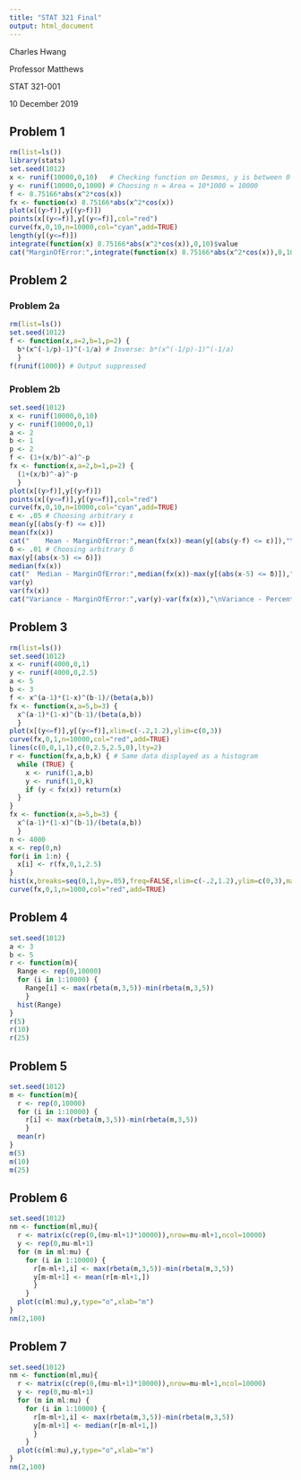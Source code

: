 ```yaml
---
title: "STAT 321 Final"
output: html_document
---
```

Charles Hwang

Professor Matthews

STAT 321-001

10 December 2019

## Problem 1

```r
rm(list=ls())
library(stats)
set.seed(1012)
x <- runif(10000,0,10)   # Checking function on Desmos, y is between 0 and 1000
y <- runif(10000,0,1000) # Choosing n = Area = 10*1000 = 10000
f <- 8.75166*abs(x^2*cos(x))
fx <- function(x) 8.75166*abs(x^2*cos(x))
plot(x[(y>f)],y[(y>f)])
points(x[(y<=f)],y[(y<=f)],col="red")
curve(fx,0,10,n=10000,col="cyan",add=TRUE)
length(y[(y<=f)])
integrate(function(x) 8.75166*abs(x^2*cos(x)),0,10)$value
cat("MarginOfError:",integrate(function(x) 8.75166*abs(x^2*cos(x)),0,10)$value-length(y[(y<=f)]),"\nPercent Error:",100*(integrate(function(x) 8.75166*abs(x^2*cos(x)),0,10)$value-length(y[(y<=f)]))/integrate(function(x) 8.75166*abs(x^2*cos(x)),0,10)$value)
```

## Problem 2
### Problem 2a

```r
rm(list=ls())
set.seed(1012)
f <- function(x,a=2,b=1,p=2) {
  b*(x^(-1/p)-1)^(-1/a) # Inverse: b*(x^(-1/p)-1)^(-1/a)
  }
f(runif(1000)) # Output suppressed
```

### Problem 2b

```r
set.seed(1012)
x <- runif(10000,0,10)
y <- runif(10000,0,1)
a <- 2
b <- 1
p <- 2
f <- (1+(x/b)^-a)^-p
fx <- function(x,a=2,b=1,p=2) {
  (1+(x/b)^-a)^-p
  }
plot(x[(y>f)],y[(y>f)])
points(x[(y<=f)],y[(y<=f)],col="red")
curve(fx,0,10,n=10000,col="cyan",add=TRUE)
ε <- .05 # Choosing arbitrary ε
mean(y[(abs(y-f) <= ε)])
mean(fx(x))
cat("    Mean - MarginOfError:",mean(fx(x))-mean(y[(abs(y-f) <= ε)]),"\n    Mean - Percent Error:",100*(mean(fx(x))-mean(y[(abs(y-f) <= ε)]))/mean(fx(x)),"\n")
δ <- .01 # Choosing arbitrary δ
max(y[(abs(x-5) <= δ)])
median(fx(x))
cat("  Median - MarginOfError:",median(fx(x))-max(y[(abs(x-5) <= δ)]),"\n  Median - Percent Error:",100*(median(fx(x))-max(y[(abs(x-5) <= δ)]))/median(fx(x)),"\n")
var(y)
var(fx(x))
cat("Variance - MarginOfError:",var(y)-var(fx(x)),"\nVariance - Percent Error:",100*(var(y)-var(fx(x)))/var(y))
```

## Problem 3

```r
rm(list=ls())
set.seed(1012)
x <- runif(4000,0,1)
y <- runif(4000,0,2.5)
a <- 5
b <- 3
f <- x^(a-1)*(1-x)^(b-1)/(beta(a,b))
fx <- function(x,a=5,b=3) {
  x^(a-1)*(1-x)^(b-1)/(beta(a,b))
  }
plot(x[(y<=f)],y[(y<=f)],xlim=c(-.2,1.2),ylim=c(0,3))
curve(fx,0,1,n=10000,col="red",add=TRUE)
lines(c(0,0,1,1),c(0,2.5,2.5,0),lty=2)
r <- function(fx,a,b,k) { # Same data displayed as a histogram
  while (TRUE) {
    x <- runif(1,a,b)
    y <- runif(1,0,k)
    if (y < fx(x)) return(x)
  }
}
fx <- function(x,a=5,b=3) {
  x^(a-1)*(1-x)^(b-1)/(beta(a,b))
  }
n <- 4000
x <- rep(0,n)
for(i in 1:n) {
  x[i] <- r(fx,0,1,2.5)
}
hist(x,breaks=seq(0,1,by=.05),freq=FALSE,xlim=c(-.2,1.2),ylim=c(0,3),main="")
curve(fx,0,1,n=1000,col="red",add=TRUE)
```

## Problem 4

```r
set.seed(1012)
a <- 3
b <- 5
r <- function(m){
  Range <- rep(0,10000)
  for (i in 1:10000) {
    Range[i] <- max(rbeta(m,3,5))-min(rbeta(m,3,5))
    }
  hist(Range)
}
r(5)
r(10)
r(25)
```

## Problem 5

```r
set.seed(1012)
m <- function(m){
  r <- rep(0,10000)
  for (i in 1:10000) {
    r[i] <- max(rbeta(m,3,5))-min(rbeta(m,3,5))
    }
  mean(r)
}
m(5)
m(10)
m(25)
```

## Problem 6

```r
set.seed(1012)
nm <- function(ml,mu){
  r <- matrix(c(rep(0,(mu-ml+1)*10000)),nrow=mu-ml+1,ncol=10000)
  y <- rep(0,mu-ml+1)
  for (m in ml:mu) {
    for (i in 1:10000) {
      r[m-ml+1,i] <- max(rbeta(m,3,5))-min(rbeta(m,3,5))
      y[m-ml+1] <- mean(r[m-ml+1,])
      }
    }
  plot(c(ml:mu),y,type="o",xlab="m")
}
nm(2,100)
```

## Problem 7

```r
set.seed(1012)
nm <- function(ml,mu){
  r <- matrix(c(rep(0,(mu-ml+1)*10000)),nrow=mu-ml+1,ncol=10000)
  y <- rep(0,mu-ml+1)
  for (m in ml:mu) {
    for (i in 1:10000) {
      r[m-ml+1,i] <- max(rbeta(m,3,5))-min(rbeta(m,3,5))
      y[m-ml+1] <- median(r[m-ml+1,])
      }
    }
  plot(c(ml:mu),y,type="o",xlab="m")
}
nm(2,100)
```